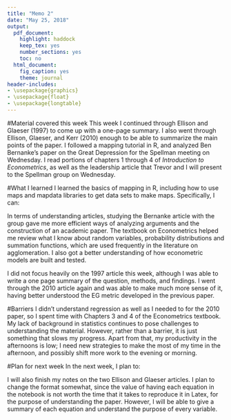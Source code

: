 ---
title: "Memo 2"
date: "May 25, 2018"
output: 
  pdf_document:
    highlight: haddock
    keep_tex: yes
    number_sections: yes
    toc: no
  html_document: 
    fig_caption: yes
    theme: journal
header-includes:
- \usepackage{graphics}
- \usepackage{float}
- \usepackage{longtable}
---
#Material covered this week
This week I continued through Ellison and Glaeser (1997) to come up with a one-page summary. I also went through Ellison, Glaeser, and Kerr (2010) enough to be able to summarize the main points of the paper. I followed a mapping tutorial in R, and analyzed Ben Bernanke's paper on the Great Depression for the Spellman meeting on Wednesday. I read portions of chapters 1 through 4 of _Introduction to Econometrics_, as well as the leadership article that Trevor and I will present to the Spellman group on Wednesday.

#What I learned
I learned the basics of mapping in R, including how to use maps and mapdata libraries to get data sets to make maps. Specifically, I can:
\begin{itemize}
  \item{change fill colors and outline colors,} 
  \item{place data points on a map, either at given coordinates or randomly} 
  \item{reproduce the same random numbers every time by using set.seed}
  \item{create my own polygons with geom polygon and my own data set, using the group aesthetic to connect points correctly}
  \item{make country maps with state borders or state maps with county borders}
\end{itemize}

In terms of understanding articles, studying the Bernanke article with the group gave me more efficient ways of analyzing arguments and the construction of an academic paper. The textbook on Econometrics helped me review what I know about random variables, probability distributions and summation functions, which are used frequently in the literature on agglomeration. I also got a better understanding of how econometric models are built and tested.

I did not focus heavily on the 1997 article this week, although I was able to write a one page summary of the question, methods, and findings. I went through the 2010 article again and was able to make much more sense of it, having better understood the EG metric developed in the previous paper. 

#Barriers
I didn't understand regression as well as I needed to for the 2010 paper, so I spent time with Chapters 3 and 4 of the Econometrics textbook. My lack of background in statistics continues to pose challenges to understanding the material. However, rather than a barrier, it is just something that slows my progress. Apart from that,  my productivity in the afternoons is low; I need new strategies to make the most of my time in the afternoon, and possibly shift more work to the evening or morning. 


#Plan for next week
In the next week, I plan to:
\begin{itemize}
  \item{work with Trevor on our presentation for Wednesday}
  \item{read Duranton and Overman (2005)}
  \item{learn basic data analysis with R, as well as how to create visualizations with data}
  \item{start developing ideas on how the concepts from the two articles I have gone through so far can be applied to the nonprofit sector in Cedar Rapids} 
\end{itemize}
  
  I will also finish my notes on the two Ellison and Glaeser articles. I plan to change the format somewhat, since the value of having each equation in the notebook is not worth the time that it takes to reproduce it in Latex, for the purpose of understanding the paper. However, I will be able to give a summary of each equation and understand the purpose of every variable.